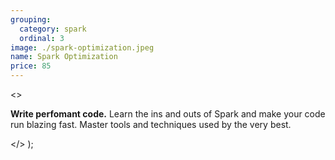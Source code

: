 ```yaml
---
grouping:
  category: spark
  ordinal: 3
image: ./spark-optimization.jpeg
name: Spark Optimization
price: 85
---
```


  <>
    <p>
      <strong>Write perfomant code.</strong> Learn the ins and outs of Spark and
      make your code run blazing fast. Master tools and techniques used by the
      very best.
    </p>
  </>
);
